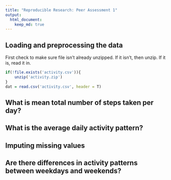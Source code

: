 ```yaml
---
title: "Reproducible Research: Peer Assessment 1"
output: 
  html_document:
    keep_md: true
---
```



## Loading and preprocessing the data

First check to make sure file isn't already unzipped.  If it isn't, then unzip.  If it is, read it in.

```r
if(!file.exists('activity.csv')){
    unzip('activity.zip')
}
dat = read.csv('activity.csv', header = T)
```


## What is mean total number of steps taken per day?



## What is the average daily activity pattern?



## Imputing missing values



## Are there differences in activity patterns between weekdays and weekends?
